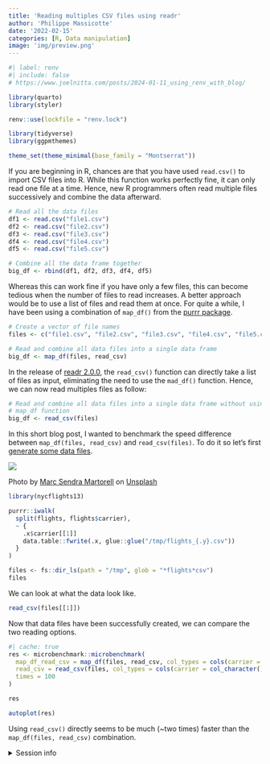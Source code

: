 ```yaml
---
title: 'Reading multiples CSV files using readr'
author: 'Philippe Massicotte'
date: '2022-02-15'
categories: [R, Data manipulation]
image: 'img/preview.png'
---
```


```r
#| label: renv
#| include: false
# https://www.joelnitta.com/posts/2024-01-11_using_renv_with_blog/

library(quarto)
library(styler)

renv::use(lockfile = "renv.lock")
```

```r
library(tidyverse)
library(ggpmthemes)

theme_set(theme_minimal(base_family = "Montserrat"))
```

If you are beginning in R, chances are that you have used `read.csv()` to import CSV files into R. While this function works perfectly fine, it can only read one file at a time. Hence, new R programmers often read multiple files successively and combine the data afterward.

```r
# Read all the data files
df1 <- read.csv("file1.csv")
df2 <- read.csv("file2.csv")
df3 <- read.csv("file3.csv")
df4 <- read.csv("file4.csv")
df5 <- read.csv("file5.csv")

# Combine all the data frame together
big_df <- rbind(df1, df2, df3, df4, df5)
```

Whereas this can work fine if you have only a few files, this can become tedious when the number of files to read increases. A better approach would be to use a list of files and read them at once. For quite a while, I have been using a combination of `map_df()` from the [purrr package](https://purrr.tidyverse.org/reference/map.html).

```r
# Create a vector of file names
files <- c("file1.csv", "file2.csv", "file3.csv", "file4.csv", "file5.csv")

# Read and combine all data files into a single data frame
big_df <- map_df(files, read_csv)
```

In the release of [readr 2.0.0](https://www.tidyverse.org/blog/2021/07/readr-2-0-0/), the `read_csv()` function can directly take a list of files as input, eliminating the need to use the `mad_df()` function. Hence, we can now read multiples files as follow:

```r
# Read and combine all data files into a single data frame without using the
# map_df function
big_df <- read_csv(files)
```

In this short blog post, I wanted to benchmark the speed difference between `map_df(files, read_csv)` and `read_csv(files)`. To do it so let's first [generate some data files](https://www.tidyverse.org/blog/2021/07/readr-2-0-0/).

![](img/preview.png)

Photo by <a href="https://unsplash.com/@marcsm?utm_source=unsplash&utm_medium=referral&utm_content=creditCopyText">Marc Sendra Martorell</a> on <a href="https://unsplash.com/?utm_source=unsplash&utm_medium=referral&utm_content=creditCopyText">Unsplash</a>

```r
library(nycflights13)

purrr::iwalk(
  split(flights, flights$carrier),
  ~ {
    .x$carrier[[1]]
    data.table::fwrite(.x, glue::glue("/tmp/flights_{.y}.csv"))
  }
)

files <- fs::dir_ls(path = "/tmp", glob = "*flights*csv")
files
```

We can look at what the data look like.

```r
read_csv(files[[1]])
```

Now that data files have been successfully created, we can compare the two reading options.

```r
#| cache: true
res <- microbenchmark::microbenchmark(
  map_df_read_csv = map_df(files, read_csv, col_types = cols(carrier = col_character())),
  read_csv = read_csv(files, col_types = cols(carrier = col_character())),
  times = 100
)

res

autoplot(res)
```

Using `read_csv()` directly seems to be much (\~two times) faster than the `map_df(files, read_csv)` combination.

<details>

<summary>Session info</summary>

```r
## Reproducibility info
options(width = 120)
devtools::session_info()
```

</details>
